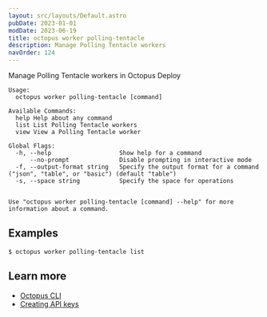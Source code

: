 ```yaml
---
layout: src/layouts/Default.astro
pubDate: 2023-01-01
modDate: 2023-06-19
title: octopus worker polling-tentacle
description: Manage Polling Tentacle workers
navOrder: 124
---
```


Manage Polling Tentacle workers in Octopus Deploy

```
Usage:
  octopus worker polling-tentacle [command]

Available Commands:
  help Help about any command
  list List Polling Tentacle workers
  view View a Polling Tentacle worker

Global Flags:
  -h, --help                   Show help for a command
      --no-prompt              Disable prompting in interactive mode
  -f, --output-format string   Specify the output format for a command ("json", "table", or "basic") (default "table")
  -s, --space string           Specify the space for operations


Use "octopus worker polling-tentacle [command] --help" for more information about a command.
```

## Examples

<SamplesInstance />

```
$ octopus worker polling-tentacle list

```

## Learn more

- [Octopus CLI](/docs/octopus-rest-api/cli)
- [Creating API keys](/docs/octopus-rest-api/how-to-create-an-api-key)